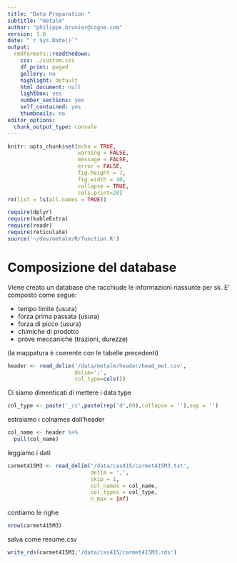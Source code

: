 ```yaml
---
title: "Data Preparation "
subtitle: "metalm"
author: "philippe.brunier@cogne.com"
version: 1.0 
date: "`r Sys.Date()`"
output:
  rmdformats::readthedown:
    css: ./custom.css
    df_print: paged
    gallery: no
    highlight: default
    html_document: null
    lightbox: yes
    number_sections: yes
    self_contained: yes
    thumbnails: no
editor_options:
  chunk_output_type: console
---
```


```r
knitr::opts_chunk$set(echo = TRUE,
                      warning = FALSE,
                      message = FALSE,
                      error = FALSE,
                      fig.height = 7,
                      fig.width = 10,
                      collapse = TRUE,
                      cols.print=20)
rm(list = ls(all.names = TRUE))

require(dplyr)
require(kableExtra)
require(readr)
require(reticulate)
source('~/dev/metalm/R/function.R')
```

# Composizione del database

Viene creato un database che racchiude le informazioni riassunte per sk. 
E' composto come segue:

+ tempo limite (usura)
+ forza prima passata (usura)
+ forza di picco (usura)
+ chimiche di prodotto 
+ prove meccaniche (trazioni, durezze)

(la mappatura è coerente con le tabelle precedenti) 

```r
header <- read_delim('/data/metalm/header/head_met.csv', 
                     delim=';',
                     col_type=cols())
```

Ci siamo dimenticati di mettere i data type

```r
col_type <- paste('_cc',paste(rep('d',69),collapse = ''),sep = '')
```
estraiamo i colnames dall'header

```r
col_name <- header %>% 
  pull(col_name)
```

leggiamo i dati 

```r
carmet415M3 <- read_delim('/data/cas415/carmet415M3.txt',
                          delim = ',',
                          skip = 1,
                          col_names = col_name,
                          col_types = col_type,
                          n_max = Inf)
```

contiamo le righe 

```r
nrow(carmet415M3)
```

salva come resume.csv 
```r
write_rds(carmet415M3,'/data/cas415/carmet415M3.rds')
```